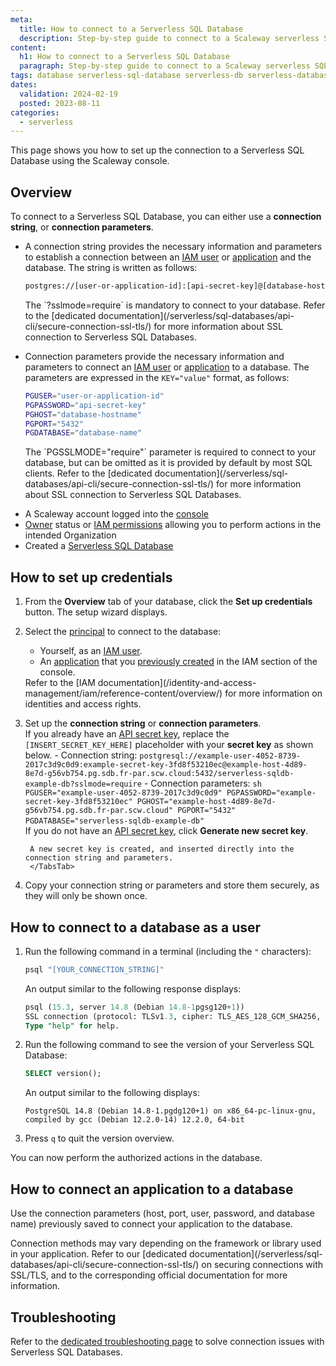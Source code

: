 ```yaml
---
meta:
  title: How to connect to a Serverless SQL Database
  description: Step-by-step guide to connect to a Scaleway serverless SQL database.
content:
  h1: How to connect to a Serverless SQL Database
  paragraph: Step-by-step guide to connect to a Scaleway serverless SQL database.
tags: database serverless-sql-database serverless-db serverless-database postgresql 
dates:
  validation: 2024-02-19
  posted: 2023-08-11
categories:
  - serverless
---
```


This page shows you how to set up the connection to a Serverless SQL Database using the Scaleway console.

## Overview

To connect to a Serverless SQL Database, you can either use a **connection string**, or **connection parameters**.

  - A connection string provides the necessary information and parameters to establish a connection between an [IAM user](https://www.scaleway.com/en/docs/identity-and-access-management/iam/concepts/#user) or [application](https://www.scaleway.com/en/docs/identity-and-access-management/iam/concepts/#application) and the database. The string is written as follows:
      ```sh
      postgres://[user-or-application-id]:[api-secret-key]@[database-hostname]:5432/[database-name]?sslmode=require
      ```
      <Message type="note">
      The `?sslmode=require` is mandatory to connect to your database. Refer to the [dedicated documentation](/serverless/sql-databases/api-cli/secure-connection-ssl-tls/) for more information about SSL connection to Serverless SQL Databases.
      </Message>

  - Connection parameters provide the necessary information and parameters to connect an [IAM user](https://www.scaleway.com/en/docs/identity-and-access-management/iam/concepts/#user) or [application](https://www.scaleway.com/en/docs/identity-and-access-management/iam/concepts/#application) to a database. The parameters are expressed in the `KEY="value"` format, as follows:

      ```sh
      PGUSER="user-or-application-id"
      PGPASSWORD="api-secret-key"
      PGHOST="database-hostname"
      PGPORT="5432"
      PGDATABASE="database-name"
      ```

      <Message type="note">
      The `PGSSLMODE="require"` parameter is required to connect to your database, but can be omitted as it is provided by default by most SQL clients. Refer to the [dedicated documentation](/serverless/sql-databases/api-cli/secure-connection-ssl-tls/) for more information about SSL connection to Serverless SQL Databases.
      </Message>

<Macro id="requirements" />

- A Scaleway account logged into the [console](https://console.scaleway.com)
- [Owner](/identity-and-access-management/iam/concepts/#owner) status or [IAM permissions](/identity-and-access-management/iam/concepts/#permission) allowing you to perform actions in the intended Organization
- Created a [Serverless SQL Database](/serverless/sql-databases/how-to/create-a-database/)

## How to set up credentials

1. From the **Overview** tab of your database, click the **Set up credentials** button. The setup wizard displays.

2. Select the [principal](/identity-and-access-management/iam/concepts/#principal) to connect to the database:
    - Yourself, as an [IAM user](/identity-and-access-management/iam/concepts/#user).
    - An [application](/identity-and-access-management/iam/concepts/#application) that you [previously created](/identity-and-access-management/iam/how-to/create-application/) in the IAM section of the console.
    <Message type="note">
        Refer to the [IAM documentation](/identity-and-access-management/iam/reference-content/overview/) for more information on identities and access rights.
    </Message>
3. Set up the **connection string** or **connection parameters**.
    <Tabs id="sdb-connect">
        <TabsTab label="With a secret key">
        <br/>
        If you already have an [API secret key](/identity-and-access-management/iam/concepts/#api-key), replace the `[INSERT_SECRET_KEY_HERE]` placeholder with your **secret key** as shown below.
        - Connection string:
            ```
            postgresql://example-user-4052-8739-2017c3d9c0d9:example-secret-key-3fd8f53210ec@example-host-4d89-8e7d-g56vb754.pg.sdb.fr-par.scw.cloud:5432/serverless-sqldb-example-db?sslmode=require
            ```
        - Connection parameters:
            ```sh
            PGUSER="example-user-4052-8739-2017c3d9c0d9"
            PGPASSWORD="example-secret-key-3fd8f53210ec"
            PGHOST="example-host-4d89-8e7d-g56vb754.pg.sdb.fr-par.scw.cloud"
            PGPORT="5432"
            PGDATABASE="serverless-sqldb-example-db"
            ```
        </TabsTab>
        <TabsTab label="Without a secret key">
        <br/>
        If you do not have an [API secret key](/identity-and-access-management/iam/concepts/#api-key), click **Generate new secret key**.
        
        A new secret key is created, and inserted directly into the connection string and parameters.
        </TabsTab>
    </Tabs>
4. Copy your connection string or parameters and store them securely, as they will only be shown once.

## How to connect to a database as a user

1. Run the following command in a terminal (including the `"` characters):

    ```sh
    psql "[YOUR_CONNECTION_STRING]"
    ```

    An output similar to the following response displays:

    ```sql
    psql (15.3, server 14.8 (Debian 14.8-1pgsg120+1))
    SSL connection (protocol: TLSv1.3, cipher: TLS_AES_128_GCM_SHA256, compression: off)
    Type "help" for help.
    ```

2. Run the following command to see the version of your Serverless SQL Database:

    ```sql
    SELECT version();
    ```

    An output similar to the following displays:

    ```
    PostgreSQL 14.8 (Debian 14.8-1.pgdg120+1) on x86_64-pc-linux-gnu,
    compiled by gcc (Debian 12.2.0-14) 12.2.0, 64-bit
    ```

3. Press `q` to quit the version overview.

You can now perform the authorized actions in the database.

## How to connect an application to a database

Use the connection parameters (host, port, user, password, and database name) previously saved to connect your application to the database.

<Message type="note">
  Connection methods may vary depending on the framework or library used in your application. Refer to our [dedicated documentation](/serverless/sql-databases/api-cli/secure-connection-ssl-tls/) on securing connections with SSL/TLS, and to the corresponding official documentation for more information.
</Message>

## Troubleshooting

Refer to the [dedicated troubleshooting page](/serverless/sql-databases/troubleshooting/connection-errors/) to solve connection issues with Serverless SQL Databases.
